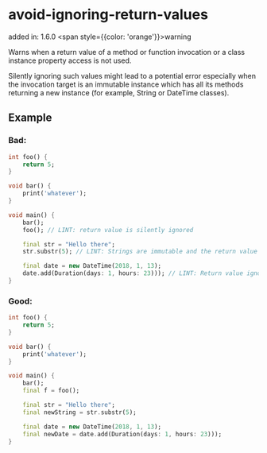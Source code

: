 # avoid-ignoring-return-values
added in: 1.6.0 <span style={{color: 'orange'}}>warning</span>

Warns when a return value of a method or function invocation or a class instance property access is not used.

Silently ignoring such values might lead to a potential error especially when the invocation target is an immutable instance which has all its methods returning a new instance (for example, String or DateTime classes).

## Example
### Bad:
```dart
int foo() {
    return 5;
}

void bar() {
    print('whatever');
}

void main() {
    bar();
    foo(); // LINT: return value is silently ignored

    final str = "Hello there";
    str.substr(5); // LINT: Strings are immutable and the return value should be handled

    final date = new DateTime(2018, 1, 13);
    date.add(Duration(days: 1, hours: 23))); // LINT: Return value ignored, DateTime is immutable
}
```
### Good:
```dart
int foo() {
    return 5;
}

void bar() {
    print('whatever');
}

void main() {
    bar();
    final f = foo();

    final str = "Hello there";
    final newString = str.substr(5);

    final date = new DateTime(2018, 1, 13);
    final newDate = date.add(Duration(days: 1, hours: 23)));
}
```
